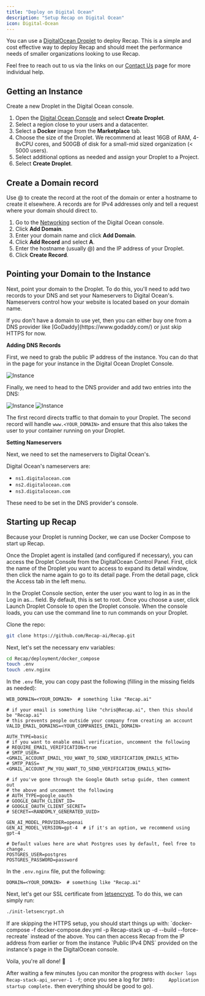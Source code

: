 ```yaml
---
title: "Deploy on Digital Ocean"
description: "Setup Recap on Digital Ocean"
icon: Digital-Ocean
---
```


You can use a [DigitalOcean Droplet](https://www.digitalocean.com/products/droplets) to deploy Recap.
This is a simple and cost effective way to deploy Recap and should meet the performance needs of smaller organizations looking to use Recap.

Feel free to reach out to us via the links on our [Contact Us](https://docs.Recap.dev/contact_us) page for more individual help.

## Getting an Instance

Create a new Droplet in the Digital Ocean console.

1. Open the [Digital Ocean Console](https://cloud.digitalocean.com/droplets) and select **Create Droplet**.
2. Select a region close to your users and a datacenter.
3. Select a **Docker** image from the **Marketplace** tab.
4. Choose the size of the Droplet. We recommend at least 16GB of RAM, 4-8vCPU cores, and 500GB of disk for a small-mid sized organization (< 5000 users).
5. Select additional options as needed and assign your Droplet to a Project.
6. Select **Create Droplet**.

## Create a Domain record

Use @ to create the record at the root of the domain or enter a hostname to create it elsewhere.
A records are for IPv4 addresses only and tell a request where your domain should direct to.

1. Go to the [Networking](https://cloud.digitalocean.com/networking/domains) section of the Digital Ocean console.
2. Click **Add Domain**.
3. Enter your domain name and click **Add Domain**.
4. Click **Add Record** and select **A**.
5. Enter the hostname (usually @) and the IP address of your Droplet.
6. Click **Create Record**.

## Pointing your Domain to the Instance

Next, point your domain to the Droplet. To do this, you'll need to add two records to your DNS and set your Nameservers to Digital Ocean's.
Nameservers control how your website is located based on your domain name.

<Info>
  If you don't have a domain to use yet, then you can either buy one from a DNS
  provider like [GoDaddy](https://www.godaddy.com/) or just skip HTTPS for now.
</Info>

**Adding DNS Records**

First, we need to grab the public IP address of the instance.
You can do that in the page for your instance in the Digital Ocean Droplet Console.

![Instance](/images/setup_guides/do/InstanceIp.png)

Finally, we need to head to the DNS provider and add two entries into the DNS:

![Instance](/images/setup_guides/do/ARecord.png)
![Instance](/images/setup_guides/do/CnameRecord.png)

The first record directs traffic to that domain to your Droplet.
The second record will handle `www.<YOUR_DOMAIN>` and ensure that this also takes the user to your container running on your Droplet.

**Setting Nameservers**

Next, we need to set the nameservers to Digital Ocean's.

Digital Ocean's nameservers are:

- `ns1.digitalocean.com`
- `ns2.digitalocean.com`
- `ns3.digitalocean.com`

These need to be set in the DNS provider's console.

## Starting up Recap

Because your Droplet is running Docker, we can use Docker Compose to start up Recap.

Once the Droplet agent is installed (and configured if necessary), you can access the Droplet Console from the DigitalOcean Control Panel.
First, click the name of the Droplet you want to access to expand its detail window, then click the name again to go to its detail page. From the detail page, click the Access tab in the left menu.

In the Droplet Console section, enter the user you want to log in as in the Log in as… field. By default, this is set to root. Once you choose a user, click Launch Droplet Console to open the Droplet console.
When the console loads, you can use the command line to run commands on your Droplet.

Clone the repo:

```bash
git clone https://github.com/Recap-ai/Recap.git
```

Next, let's set the necessary env variables:

```bash
cd Recap/deployment/docker_compose
touch .env
touch .env.nginx
```

In the `.env` file, you can copy past the following (filling in the missing fields as needed):

```
WEB_DOMAIN=<YOUR_DOMAIN>  # something like "Recap.ai"

# if your email is something like "chris@Recap.ai", then this should be "Recap.ai"
# this prevents people outside your company from creating an account
VALID_EMAIL_DOMAINS=<YOUR_COMPANIES_EMAIL_DOMAIN>

AUTH_TYPE=basic
# if you want to enable email verification, uncomment the following
# REQUIRE_EMAIL_VERIFICATION=true
# SMTP_USER=<GMAIL_ACCOUNT_EMAIL_YOU_WANT_TO_SEND_VERIFICATION_EMAILS_WITH>
# SMTP_PASS=<GMAIL_ACCOUNT_PW_YOU_WANT_TO_SEND_VERIFICATION_EMAILS_WITH>

# if you've gone through the Google OAuth setup guide, then comment out
# the above and uncomment the following
# AUTH_TYPE=google_oauth
# GOOGLE_OAUTH_CLIENT_ID=
# GOOGLE_OAUTH_CLIENT_SECRET=
# SECRET=<RANDOMLY_GENERATED_UUID>

GEN_AI_MODEL_PROVIDER=openai
GEN_AI_MODEL_VERSION=gpt-4  # if it's an option, we recommend using gpt-4

# Default values here are what Postgres uses by default, feel free to change.
POSTGRES_USER=postgres
POSTGRES_PASSWORD=password
```

In the `.env.nginx` file, put the following:

```
DOMAIN=<YOUR_DOMAIN>  # something like "Recap.ai"
```

Next, let's get our SSL certificate from [letsencrypt](https://letsencrypt.org/). To do this, we can simply run:

```bash
./init-letsencrypt.sh
```

<Info>
  If are skipping the HTTPS setup, you should start things up with:
  `docker-compose -f docker-compose.dev.yml -p Recap-stack up -d --build --force-recreate`
  instead of the above. You can then access Recap from the IP address from earlier or from the
  instance `Public IPv4 DNS` provided on the instance's page in the DigitalOcean console.
</Info>

Voila, you're all done! 🎉

After waiting a few minutes (you can monitor the progress with
`docker logs Recap-stack-api_server-1 -f`; once you see a log for
`INFO:     Application startup complete.` then everything should be good to go).

